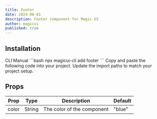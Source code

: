 ```yaml
---
title: Footer
date: 2024-06-01
description: Footer component for Magic UI
author: magicui
published: true
---
```


<ComponentPreview name="footer-demo" />

## Installation

<Tabs defaultValue="cli">
  <TabsList>
    <TabsTrigger value="cli">CLI</TabsTrigger>
    <TabsTrigger value="manual">Manual</TabsTrigger>
  </TabsList>
  <TabsContent value="cli">```bash npx magicui-cli add footer ```</TabsContent>
  <TabsContent value="manual">
    <Steps>
      <Step>Copy and paste the following code into your project.</Step>
      <ComponentSource name="footer" />
      <Step>Update the import paths to match your project setup.</Step>
    </Steps>
  </TabsContent>
</Tabs>

<ComponentSource name="footer" />

## Props

| Prop  | Type   | Description                | Default |
| ----- | ------ | -------------------------- | ------- |
| color | String | The color of the component | "blue"  |
